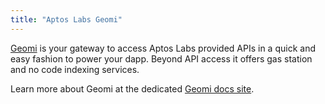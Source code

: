 ```yaml
---
title: "Aptos Labs Geomi"
---
```


[Geomi](https://geomi.dev) is your gateway to access Aptos Labs provided APIs in a quick and easy fashion to power your dapp. Beyond API access it offers gas station and no code indexing services.

Learn more about Geomi at the dedicated [Geomi docs site](https://geomi.dev/docs).
